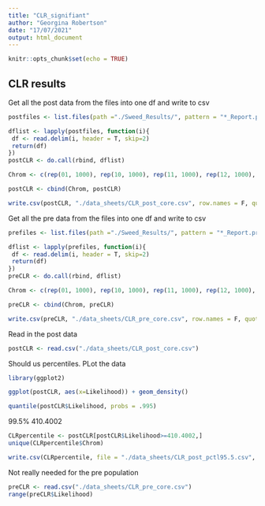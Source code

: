 ---
title: "CLR_signifiant"
author: "Georgina Robertson"
date: "17/07/2021"
output: html_document
---

```{r setup, include=FALSE}
knitr::opts_chunk$set(echo = TRUE)
```

## CLR results

Get all the post data from the files into one df and write to csv
```{r}
postfiles <- list.files(path ="./Sweed_Results/", pattern = "*_Report.post*", full.names = T, recursive = T)

dflist <- lapply(postfiles, function(i){
 df <- read.delim(i, header = T, skip=2)
 return(df)
})
postCLR <- do.call(rbind, dflist)

Chrom <- c(rep(01, 1000), rep(10, 1000), rep(11, 1000), rep(12, 1000), rep(13, 1000), rep(02, 1000), rep(03, 1000),  rep(04, 1000), rep(05, 1000), rep(06, 1000), rep(07, 1000), rep(08, 1000), rep(09, 1000))

postCLR <- cbind(Chrom, postCLR)

write.csv(postCLR, "./data_sheets/CLR_post_core.csv", row.names = F, quote = F)
```

Get all the pre data from the files into one df and write to csv
```{r}
prefiles <- list.files(path ="./Sweed_Results/", pattern = "*_Report.pre*", full.names = T, recursive = T)

dflist <- lapply(prefiles, function(i){
 df <- read.delim(i, header = T, skip=2)
 return(df)
})
preCLR <- do.call(rbind, dflist)

Chrom <- c(rep(01, 1000), rep(10, 1000), rep(11, 1000), rep(12, 1000), rep(13, 1000), rep(02, 1000), rep(03, 1000),  rep(04, 1000), rep(05, 1000), rep(06, 1000), rep(07, 1000), rep(08, 1000), rep(09, 1000))

preCLR <- cbind(Chrom, preCLR)

write.csv(preCLR, "./data_sheets/CLR_pre_core.csv", row.names = F, quote = F)
```

Read in the post data
```{r}
postCLR <- read.csv("./data_sheets/CLR_post_core.csv")
```


Should us percentiles.
PLot the data
```{r}
library(ggplot2)
```

```{r}
ggplot(postCLR, aes(x=Likelihood)) + geom_density()
```

```{r}
quantile(postCLR$Likelihood, probs = .995)
```
   99.5% 
410.4002 
```{r}
CLRpercentile <- postCLR[postCLR$Likelihood>=410.4002,]
unique(CLRpercentile$Chrom)

write.csv(CLRpercentile, file = "./data_sheets/CLR_post_pctl95.5.csv", quote = F, row.names = F)
```


Not really needed for the pre population
```{r}
preCLR <- read.csv("./data_sheets/CLR_pre_core.csv")
range(preCLR$Likelihood)
```

